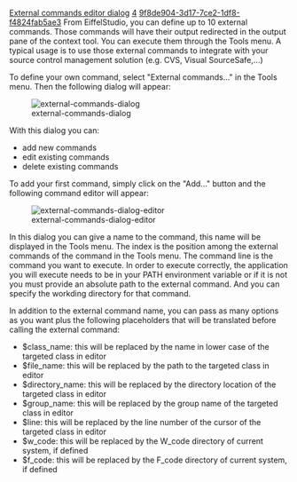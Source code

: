 [[Property:title|External commands editor dialog]]
[[Property:weight|4]]
[[Property:uuid|9f8de904-3d17-7ce2-1df8-f4824fab5ae3]]
From EiffelStudio, you can define up to 10 external commands. Those commands will have their output redirected in the output pane of the context tool. You can execute them through the Tools menu. A typical usage is to use those external commands to integrate with your source control management solution (e.g. CVS, Visual SourceSafe,...)

To define your own command, select "External commands..." in the Tools menu. Then the following dialog will appear:

[[Image:external-commands-dialog]]  

With this dialog you can:
* add new commands
* edit existing commands
* delete existing commands

To add your first command, simply click on the "Add..." button and the following command editor will appear:

[[Image:external-commands-dialog-editor]]  

In this dialog you can give a name to the command, this name will be displayed in the Tools menu. The index is the position among the external commands of the command in the Tools menu. The command line is the command you want to execute. In order to execute correctly, the application you will execute needs to be in your PATH environment variable or if it is not you must provide an absolute path to the external command. And you can specify the workding directory for that command.

In addition to the external command name, you can pass as many options as you want plus the following placeholders that will be translated before calling the external command:
* $class_name: this will be replaced by the name in lower case of the targeted class in editor
* $file_name: this will be replaced by the path to the targeted class in editor
* $directory_name: this will be replaced by the directory location of the targeted class in editor
* $group_name: this will be replaced by the group name of the targeted class in editor
* $line: this will be replaced by the line number of the cursor of the targeted class in editor
* $w_code: this will be replaced by the W_code directory of current system, if defined
* $f_code: this will be replaced by the F_code directory of current system, if defined




